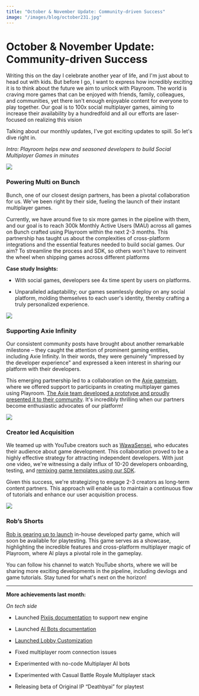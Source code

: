 ```yaml
---
title: "October & November Update: Community-driven Success"
image: "/images/blog/october231.jpg"
---
```



# October & November Update: Community-driven Success

<AuthorBio author="tabish" date="Nov 02 2023" />

Writing this on the day I celebrate another year of life, and I'm just about to head out with kids. But before I go, I want to express how incredibly exciting it is to think about the future we aim to unlock with Playroom. The world is craving more games that can be enjoyed with friends, family, colleagues, and communities, yet there isn't enough enjoyable content for everyone to play together. Our goal is to 100x social multiplayer games, aiming to increase their availability by a hundredfold and all our efforts are laser-focused on realizing this vision

Talking about our monthly updates, I've got exciting updates to spill. So let's dive right in.

_Intro: Playroom helps new and seasoned developers to build Social Multiplayer Games in minutes_

![](/images/blog/october231.jpg)


### **Powering Multi on Bunch**

Bunch, one of our closest design partners, has been a pivotal collaboration for us. We've been right by their side, fueling the launch of their instant multiplayer games.

Currently, we have around five to six more games in the pipeline with them, and our goal is to reach 300k Monthly Active Users (MAU) across all games on Bunch crafted using Playroom within the next 2-3 months. This partnership has taught us about the complexities of cross-platform integrations and the essential features needed to build social games. Our aim? To streamline the process and SDK, so others won't have to reinvent the wheel when shipping games across different platforms

**Case study Insights:**

*   With social games, developers see 4x time spent by users on platforms.
    
*   Unparalleled adaptability; our games seamlessly deploy on any social platform, molding themselves to each user's identity, thereby crafting a truly personalized experience.
    


![](/images/blog/october231.gif)

### **Supporting Axie Infinity**

Our consistent community posts have brought about another remarkable milestone – they caught the attention of prominent gaming entities, including Axie Infinity. In their words, they were genuinely "impressed by the developer experience" and expressed a keen interest in sharing our platform with their developers.

This emerging partnership led to a collaboration on the [Axie gamejam](https://hub.skymavis.com/axie-game-jam/2023), where we offered support to participants in creating multiplayer games using Playroom. [The Axie team developed a prototype and proudly presented it to their community](https://www.youtube.com/watch?v=x68Z9aocwxE). It's incredibly thrilling when our partners become enthusiastic advocates of our platform!

![](/images/blog/october234.jpg)


### **Creator led Acquisition**

We teamed up with YouTube creators such as [WawaSensei](https://www.youtube.com/watch?si=ns0z7aWFLyjK7eSg&t=933&v=nQI8UNe6cfA&feature=youtu.be), who educates their audience about game development. This collaboration proved to be a highly effective strategy for attracting independent developers. With just one video, we're witnessing a daily influx of 10-20 developers onboarding, testing, and [remixing game templates using our SDK](https://shooter.joinplayroom.com/#r=RIR39).

Given this success, we're strategizing to engage 2-3 creators as long-term content partners. This approach will enable us to maintain a continuous flow of tutorials and enhance our user acquisition process.


![](/images/blog/october233.gif)


### **Rob’s Shorts**

[Rob is gearing up to launch](https://www.youtube.com/@RobertThomsonDev/shorts) in-house developed party game, which will soon be available for playtesting. This game serves as a showcase, highlighting the incredible features and cross-platform multiplayer magic of Playroom, where AI plays a pivotal role in the gameplay.

You can follow his channel to watch YouTube shorts, where we will be sharing more exciting developments in the pipeline, including devlogs and game tutorials. Stay tuned for what's next on the horizon!

* * *

**More achievements last month:**

_On tech side_

*   Launched [Pixijs documentation](https://docs.joinplayroom.com/usage/pixijs) to support new engine
    
*   Launched [AI Bots documentation](https://docs.joinplayroom.com/components/bots)
    
*   [Launched Lobby Customization](https://docs.joinplayroom.com/components/lobby)
    
*   Fixed multiplayer room connection issues
    
*   Experimented with no-code Multiplayer AI bots
    
*   Experimented with Casual Battle Royale Multiplayer stack
    
*   Releasing beta of Original IP “Deathbyai” for playtest
    
